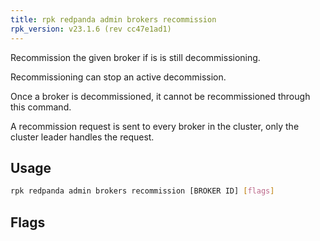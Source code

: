 ```yaml
---
title: rpk redpanda admin brokers recommission
rpk_version: v23.1.6 (rev cc47e1ad1)
---
```


<head>
  <meta name="title" content="rpk redpanda admin brokers recommission | Redpanda Docs" />
  <meta name="description" content="rpk redpanda admin brokers recommission" />
  <link rel="canonical" href="https://docs.redpanda.com/docs/reference/rpk/rpk-redpanda/rpk-redpanda-admin-brokers-recommission/" />
</head>

Recommission the given broker if is is still decommissioning.

Recommissioning can stop an active decommission.

Once a broker is decommissioned, it cannot be recommissioned through this
command.

A recommission request is sent to every broker in the cluster, only
the cluster leader handles the request.

## Usage

```bash
rpk redpanda admin brokers recommission [BROKER ID] [flags]
```

## Flags

<!--
[cols=",,",]
|===
|*Value* |*Type* |*Description*

|-h, --help |- |Help for recommission.

|--admin-api-tls-cert |string |The certificate to be used for TLS
authentication with the Admin API.

|--admin-api-tls-enabled |- |Enable TLS for the Admin API (not necessary
if specifying custom certs).

|--admin-api-tls-key |string |The certificate key to be used for TLS
authentication with the Admin API.

|--admin-api-tls-truststore |string |The truststore to be used for TLS
communication with the Admin API.

|--config |string |rpk config file, if not set the file will be searched
for in the default locations.

|--password |string |SASL password to be used for authentication.

|--sasl-mechanism |string |The authentication mechanism to use.
Supported values: SCRAM-SHA-256, SCRAM-SHA-512.

|--hosts |strings |A comma-separated list of Admin API addresses
(<ip>:<port> You must specify one for each node.

|--user |string |SASL user to be used for authentication.

|-v, --verbose |- |Enable verbose logging (default `false`).
|===

-->
